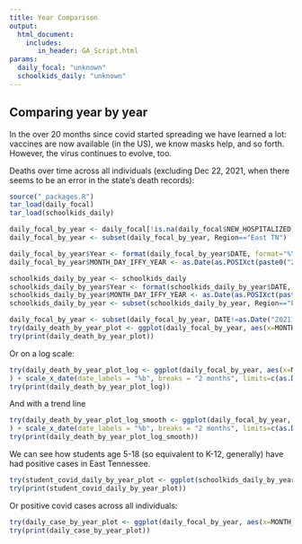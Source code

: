 ```yaml
---
title: Year Comparison
output:
  html_document:
    includes:
       in_header: GA_Script.html
params:
  daily_focal: "unknown"
  schoolkids_daily: "unknown"
---
```


<h2 id="dejavu">Comparing year by year</h2>

In the over 20 months since covid started spreading we have learned a lot: vaccines are now available (in the US), we know masks help, and so forth. However, the virus continues to evolve, too. 


Deaths over time across all individuals (excluding Dec 22, 2021, when there seems to be an error in the state's death records):

```r
source("_packages.R")
tar_load(daily_focal)
tar_load(schoolkids_daily)

daily_focal_by_year <- daily_focal[!is.na(daily_focal$NEW_HOSPITALIZED),]
daily_focal_by_year <- subset(daily_focal_by_year, Region=="East TN")

daily_focal_by_year$Year <- format(daily_focal_by_year$DATE, format="%Y")
daily_focal_by_year$MONTH_DAY_IFFY_YEAR <- as.Date(as.POSIXct(paste0("2021-",format(daily_focal_by_year$DATE, format="%m-%d"), "%Y-%m-%d"))) #the year isn't right for some, but this helps plotting

schoolkids_daily_by_year <- schoolkids_daily
schoolkids_daily_by_year$Year <- format(schoolkids_daily_by_year$DATE, format="%Y")
schoolkids_daily_by_year$MONTH_DAY_IFFY_YEAR <- as.Date(as.POSIXct(paste0("2021-",format(schoolkids_daily_by_year$DATE, format="%m-%d"), "%Y-%m-%d"))) #the year isn't right for some, but this helps plotting
schoolkids_daily_by_year <- subset(schoolkids_daily_by_year, Region=="East TN")

daily_focal_by_year <- subset(daily_focal_by_year, DATE!=as.Date("20211222", format="%Y%m%d"))
try(daily_death_by_year_plot <- ggplot(daily_focal_by_year, aes(x=MONTH_DAY_IFFY_YEAR, y=NEW_DEATHS, group=Year)) + theme_light() + geom_ma(aes(colour=Year, linetype="a"), n=min(7, min(table(schoolkids_daily_by_year$Year)))) +  guides(linetype = "none") + ylab("Deaths per day\n(7 day average)") + xlab("Date") + ggtitle("Deaths in different years in East TN") + scale_x_date(date_labels = "%b", breaks = "2 months", limits=c(as.Date("2021-01-01", format="%Y-%m-%d"), as.Date("2021-12-31", format="%Y-%m-%d"))) + scale_color_manual(values=c("cadetblue", "darkgray","black", 'red')) + theme(legend.position='top', legend.justification='left',legend.direction='horizontal')) 
try(print(daily_death_by_year_plot))
```

Or on a log scale:

```r

try(daily_death_by_year_plot_log <- ggplot(daily_focal_by_year, aes(x=MONTH_DAY_IFFY_YEAR, y=NEW_DEATHS, group=Year)) + theme_light() + geom_ma(aes(colour=Year, linetype="a"), n=min(7, min(table(schoolkids_daily_by_year$Year)))) +  guides(linetype = "none") + ylab("Deaths per day\n(7 day average)") + xlab("Date") + ggtitle("Deaths in different years in East TN") + scale_y_continuous(trans = "log1p"
) + scale_x_date(date_labels = "%b", breaks = "2 months", limits=c(as.Date("2021-01-01", format="%Y-%m-%d"), as.Date("2021-12-31", format="%Y-%m-%d"))) + scale_color_manual(values=c("cadetblue", "darkgray","black", 'red')) + theme(legend.position='top', legend.justification='left',legend.direction='horizontal')) 
try(print(daily_death_by_year_plot_log))
```

And with a trend line

```r

try(daily_death_by_year_plot_log_smooth <- ggplot(daily_focal_by_year, aes(x=MONTH_DAY_IFFY_YEAR, y=NEW_DEATHS, group=Year)) + theme_light() + geom_ma(aes(colour=Year, linetype="a"), n=min(7, min(table(schoolkids_daily_by_year$Year)))) +  guides(linetype = "none") + ylab("Deaths per day\n(7 day average)") + xlab("Date") + ggtitle("Deaths in different years in East TN") + scale_y_continuous(trans = "log1p"
) + scale_x_date(date_labels = "%b", breaks = "2 months", limits=c(as.Date("2021-01-01", format="%Y-%m-%d"), as.Date("2021-12-31", format="%Y-%m-%d"))) + scale_color_manual(values=c("cadetblue", "darkgray","black", 'red')) + theme(legend.position='top', legend.justification='left',legend.direction='horizontal')) + geom_smooth(se=FALSE)
try(print(daily_death_by_year_plot_log_smooth))
```

We can see how students age 5-18 (so equivalent to K-12, generally) have had positive cases in East Tennessee.

```r




try(student_covid_daily_by_year_plot <- ggplot(schoolkids_daily_by_year, aes(x=MONTH_DAY_IFFY_YEAR, y=NEW_CASES, group=Year)) + theme_light() + geom_ma(aes(colour=Year, linetype="a"), n=min(7, min(table(schoolkids_daily_by_year$Year)))) +  guides(linetype = "none") + ylab("New cases for age 5-18 students, 7 day avg") + xlab("Date") + ggtitle("New Age 5-18 student cases in East Tennessee by year") + scale_x_date(date_labels = "%b", breaks = "2 months", limits=c(as.Date("2021-01-01", format="%Y-%m-%d"), as.Date("2021-12-31", format="%Y-%m-%d"))) + scale_color_manual(values=c("cadetblue", "darkgray","black", 'red')) + theme(legend.position='top', legend.justification='left',legend.direction='horizontal'))
try(print(student_covid_daily_by_year_plot))
```

Or positive covid cases across all individuals:

```r


try(daily_case_by_year_plot <- ggplot(daily_focal_by_year, aes(x=MONTH_DAY_IFFY_YEAR, y=NEW_CASES, group=Year)) + theme_light() + geom_ma(aes(colour=Year, linetype="a"), n=min(7, min(table(schoolkids_daily_by_year$Year)))) +  guides(linetype = "none") + ylab("New cases per day\n(7 day average)") + xlab("Date") + ggtitle("Cases in different years in East TN") + scale_x_date(date_labels = "%b", breaks = "2 months", limits=c(as.Date("2021-01-01", format="%Y-%m-%d"), as.Date("2021-12-31", format="%Y-%m-%d"))) + scale_color_manual(values=c("cadetblue", "darkgray","black", 'red')) + theme(legend.position='top', legend.justification='left',legend.direction='horizontal'))
try(print(daily_case_by_year_plot))
```


